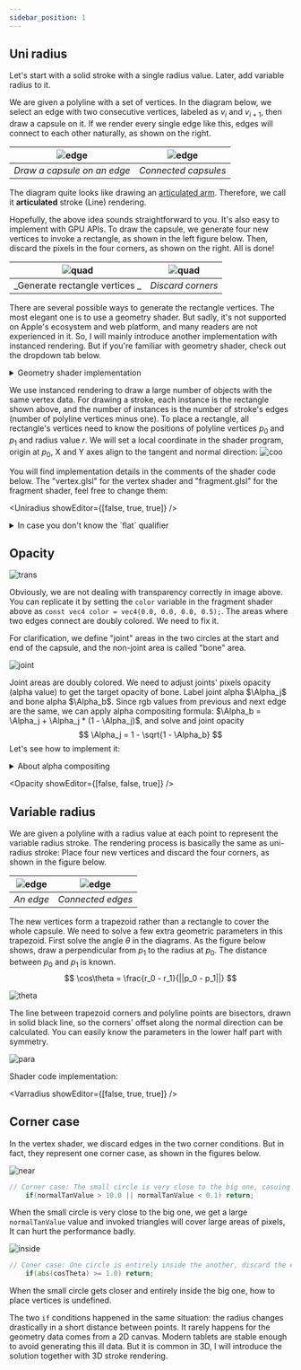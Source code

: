 ```yaml
---
sidebar_position: 1
---
```


## Uni radius

Let's start with a solid stroke with a single radius value.
Later, add variable radius to it.


<Uniradius />

We are given a polyline with a set of vertices.
In the diagram below, we select an edge with two consecutive vertices, labeled as $v_i$ and $v_{i+1}$, then draw a capsule on it.
If we render every single edge like this, edges will connect to each other naturally, as shown on the right.

| ![edge](./uni-capsule.png)  | ![edge](./uni-connect.png) |
| :-------------------------: | :------------------------: |
| _Draw a capsule on an edge_ |    _Connected capsules_    |

The diagram quite looks like drawing an [articulated arm](https://www.google.com/search?q=articulated+arm+2D+diagram&tbm=isch).
Therefore, we call it **articulated** stroke (Line) rendering.

Hopefully, the above idea sounds straightforward to you.
It's also easy to implement with GPU APIs.
To draw the capsule, we generate four new vertices to invoke a rectangle, as shown in the left figure below.
Then, discard the pixels in the four corners, as shown on the right. All is done!

|    ![quad](./uni-quad.png)     | ![quad](./uni-quad-capsule.png) |
| :----------------------------: | :-----------------------------: |
| _Generate rectangle vertices _ |        _Discard corners_        |

There are several possible ways to generate the rectangle vertices.
The most elegant one is to use a geometry shader.
But sadly, it's not supported on Apple's ecosystem and web platform, and many readers are not experienced in it.
So, I will mainly introduce another implementation with instanced rendering.
But if you're familiar with geometry shader, check out the dropdown tab below.

<details>
  <summary>Geometry shader implementation</summary>

Geometry shader is designed for transforming geometry.
We can write very elegant code on the CPU side, which feels like an OpenGL built-in stroke (line strip) rendering functionality.

```cpp
glUseProgram(brushStrokeProgram)
/* set uniforms ... */
glBindVertexArray(vao);
glDrawArrays(GL_LINE_STRIP, ...);
```

Pseudo code in the geometry shader:

```glsl
layout(lines) in;
layout(triangle_strip, max_vertices = 4) out;

void main(){
  /* Set the down left vertex variables */
  EmitVertex();
  /* Set the up left vertex variables */
  EmitVertex();
  /* Set the down right vertex variables */
  EmitVertex();
  /* Set the up right vertex variables */
  EmitVertex();
}
```

You will find the details in the upcoming description.

#### Geometry shader implementation is elegant

The vertex array buffer object `vao` is created like drawing a line strip.
We bind it and draw it as a line strip, then get a custom "line strip"!
Every line of the code is incredibly descriptive and self-explanatory.
When mocking geometry shader's behavior with instanced rendering, the code gets obscure.
Sadly, graphics engineers cannot easily enjoy this elegance because of Apple's Metal API.

You may argue that geometry shader can cause a lot of performance issues.
But benefiting from hard work by GPU engineers and manufacturers,
the computational power is very much superfluous to draw 2D contents with a modern discrete graphics card.
Performance is not everything.
Writing maintainable and easy-to-understand code is much more critical in some cases.

</details>

We use instanced rendering to draw a large number of objects with the same vertex data.
For drawing a stroke, each instance is the rectangle shown above, and the number of instances is the number of stroke's edges
(number of polyline vertices minus one).
To place a rectangle, all rectangle's vertices need to know the positions of polyline vertices $p_0$ and $p_1$ and radius value $r$.
We will set a local coordinate in the shader program, origin at $p_0$, X and Y axes align to the tangent and normal direction:
![coo](./coordinate.png)

You will find implementation details in the comments of the shader code below.
The "vertex.glsl" for the vertex shader and "fragment.glsl" for the fragment shader, feel free to change them:

<Uniradius showEditor={[false, true, true]} />

<details>
<summary>
In case you don't know the `flat` qualifier
</summary>

Shader variables are interpolated by default when passing to a fragment shader.
The `flat` qualifier tells your shader program no to interpolate the variable.
If you still need clarifications, check out this [article](https://www.geeks3d.com/20130514/opengl-interpolation-qualifiers-glsl-tutorial/).

</details>

## Opacity

![trans](./transparency.png)

Obviously, we are not dealing with transparency correctly in image above.
You can replicate it by setting the `color` variable in the fragment shader above as `const vec4 color = vec4(0.0, 0.0, 0.0, 0.5);`.
The areas where two edges connect are doubly colored.
We need to fix it.

For clarification, we define "joint" areas in the two circles at the start and end of the capsule,
and the non-joint area is called "bone" area.

![joint](./uni-joint.png)

Joint areas are doubly colored.
We need to adjust joints' pixels opacity (alpha value) to get the target opacity of bone.
Label joint alpha $\Alpha_j$ and bone alpha $\Alpha_b$.
Since rgb values from previous and next edge are the same, we can apply alpha compositing formula:
$\Alpha_b = \Alpha_j + \Alpha_j * (1 - \Alpha_j)$, and solve and joint opacity
$$
\Alpha_j = 1 - \sqrt{1 - \Alpha_b}
$$
Let's see how to implement it:

<details>
  <summary>About alpha compositing</summary>

I've seen very experienced graphics engineers unfamiliar with alpha compositing.
I would recommend two articles [1](https://ciechanow.ski/alpha-compositing/) and [2](https://wiki.edunitas.com/IT/en/114-10/alpha-channels_400_eduNitas.html).
The topic is so important for 2D rendering that I will write a dedicated article to explain when introducing the airbrush.

</details>


<Opacity showEditor={[false, false, true]} />

## Variable radius

We are given a polyline with a radius value at each point to represent the variable radius stroke.
The rendering process is basically the same as uni-radius stroke:
Place four new vertices and discard the four corners, as shown in the figure below.

| ![edge](./var-capsule.png) | ![edge](./var-connect.png) |
| :------------------------: | :------------------------: |
|         _An edge_          |     _Connected edges_      |

The new vertices form a trapezoid rather than a rectangle to cover the whole capsule.
We need to solve a few extra geometric parameters in this trapezoid.
First solve the angle $\theta$ in the diagrams.
As the figure below shows, draw a perpendicular from $p_1$ to the radius at $p_0$.
The distance between $p_0$ and $p_1$ is known.
$$
\cos\theta = \frac{r_0 - r_1}{||p_0 - p_1||}
$$

![theta](./var-theta.png)

The line between trapezoid corners and polyline points are bisectors, drawn in solid black line,
so the corners' offset along the normal direction can be calculated.
You can easily know the parameters in the lower half part with symmetry.

![para](./var-parameters.png)

Shader code implementation:


<Varradius showEditor={[false, true, true]} />

## Corner case

In the vertex shader, we discard edges in the two corner conditions.
But in fact, they represent one corner case, as shown in the figures below.

![near](./var-near.png)

```glsl
// Corner case: The small circle is very close to the big one, casuing large offset in the normal direction, discard the edge
    if(normalTanValue > 10.0 || normalTanValue < 0.1) return;
```

When the small circle is very close to the big one, we get a large `normalTanValue` value and invoked triangles will cover large areas of pixels,
It can hurt the performance badly.

![inside](./var-inside.png)

```glsl
// Coner case: One circle is entirely inside the another, discard the edge.
    if(abs(cosTheta) >= 1.0) return;
```

When the small circle gets closer and entirely inside the big one, how to place vertices is undefined.

The two `if` conditions happened in the same situation: the radius changes drastically in a short distance between points.
It rarely happens for the geometry data comes from a 2D canvas.
Modern tablets are stable enough to avoid generating this ill data.
But it is common in 3D, I will introduce the solution together with 3D stroke rendering.
